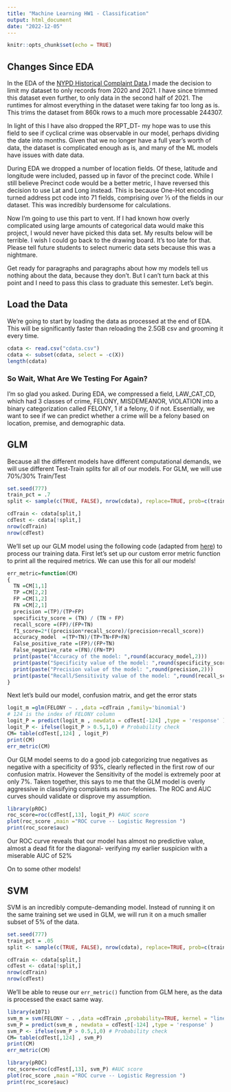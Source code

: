 ```yaml
---
title: "Machine Learning HW1 - Classification"
output: html_document
date: "2022-12-05"
---
```


```r
knitr::opts_chunk$set(echo = TRUE)
```

## Changes Since EDA

In the EDA of the [NYPD Historical Complaint Data](https://data.cityofnewyork.us/Public-Safety/NYPD-Complaint-Data-Historic/qgea-i56i),I made the decision to limit my dataset to only records from 2020 and 2021. I have since trimmed this dataset even further, to only data in the second half of 2021. The runtimes for almost everything in the dataset were taking far too long as is. This trims the dataset from 860k rows to a much more processable 244307.

In light of this I have also dropped the RPT_DT- my hope was to use this field to see if cyclical crime was observable in our model, perhaps dividing the date into months. Given that we no longer have a full year’s worth of data, the dataset is complicated enough as is, and many of the ML models have issues with date data.

During EDA we dropped a number of location fields. Of these, latitude and longitude were included, passed up in favor of the precinct code. While I still believe Precinct code would be a better metric, I have reversed this decision to use Lat and Long instead. This is because One-Hot encoding turned address pct code into 71 fields, comprising over ⅓ of the fields in our dataset. This was incredibly burdensome for calculations.

Now I’m going to use this part to vent. If I had known how overly complicated  using large amounts of categorical data would make this project, I would never have picked this data set. My results below will be terrible. I wish I could go back to the drawing board. It’s too late for that. Please tell future students to select numeric data sets because this was a nightmare.

Get ready for paragraphs and paragraphs about how my models tell us nothing about the data, because they don’t. But I can’t turn back at this point and I need to pass this class to graduate this semester. Let’s begin.

## Load the Data
We're going to start by loading the data as processed at the end of EDA. This will be significantly faster than reloading the 2.5GB csv and grooming it every time.

```r
cdata <- read.csv("cdata.csv")
cdata <- subset(cdata, select = -c(X))
length(cdata)
```


### So Wait, What Are We Testing For Again?

I’m so glad you asked. During EDA, we compressed a field, LAW_CAT_CD, which had 3 classes of crime, FELONY, MISDEMEANOR, VIOLATION into a binary categorization called FELONY, 1 if a felony, 0 if not. Essentially, we want to see if we can predict whether a crime will be a felony based on location, premise, and demographic data.

## GLM

Because all the different models have different computational demands, we will use different Test-Train splits for all of our models. For GLM, we will use 70%/30% Train/Test

```r
set.seed(777)
train_pct = .7
split <- sample(c(TRUE, FALSE), nrow(cdata), replace=TRUE, prob=c(train_pct,(1-train_pct)))

cdTrain <- cdata[split,]
cdTest <- cdata[!split,]
nrow(cdTrain)
nrow(cdTest)
```

We’ll set up our GLM model using the following code (adapted from [here](https://www.digitalocean.com/community/tutorials/plot-roc-curve-r-programming)) to process our training data. First let’s set up our custom error metric function to print all the required metrics. We can use this for all our models!

```r
err_metric=function(CM)
{
  TN =CM[1,1]
  TP =CM[2,2]
  FP =CM[1,2]
  FN =CM[2,1]
  precision =(TP)/(TP+FP)
  specificity_score = (TN) / (TN + FP)
  recall_score =(FP)/(FP+TN)
  f1_score=2*((precision*recall_score)/(precision+recall_score))
  accuracy_model  =(TP+TN)/(TP+TN+FP+FN)
  False_positive_rate =(FP)/(FP+TN)
  False_negative_rate =(FN)/(FN+TP)
  print(paste("Accuracy of the model: ",round(accuracy_model,2)))
  print(paste("Specificity value of the model: ",round(specificity_score,2)))
  print(paste("Precision value of the model: ",round(precision,2)))
  print(paste("Recall/Sensitivity value of the model: ",round(recall_score,2)))
}
```

Next let’s build our model, confusion matrix, and get the error stats
```r
logit_m =glm(FELONY ~ . ,data =cdTrain ,family='binomial')
# 124 is the index of FELONY column
logit_P = predict(logit_m , newdata = cdTest[-124] ,type = 'response' ) 
logit_P <- ifelse(logit_P > 0.5,1,0) # Probability check
CM= table(cdTest[,124] , logit_P)
print(CM)
err_metric(CM)
```

Our GLM model seems to do a good job categorizing true negatives as negative with a specificity of 93%, clearly reflected in the first row of our confusion matrix. However the Sensitivity of the model is extremely poor at only 7%. Taken together, this says to me that the GLM model is overly aggressive in classifying complaints as non-felonies. The ROC and AUC curves should validate or disprove my assumption.

```r
library(pROC)
roc_score=roc(cdTest[,13], logit_P) #AUC score
plot(roc_score ,main ="ROC curve -- Logistic Regression ")
print(roc_score$auc)
```

Our ROC curve reveals that our model has almost no predictive value, almost a dead fit for the diagonal- verifying my earlier suspicion with a miserable AUC of 52%

On to some other models!

## SVM

SVM is an incredibly compute-demanding model. Instead of running it on the same training set we used in GLM, we will run it on a much smaller subset of 5% of the data.

```r
set.seed(777)
train_pct = .05
split <- sample(c(TRUE, FALSE), nrow(cdata), replace=TRUE, prob=c(train_pct,(1-train_pct)))

cdTrain <- cdata[split,]
cdTest <- cdata[!split,]
nrow(cdTrain)
nrow(cdTest)
```

We'll be able to reuse our `err_metric()` function from GLM here, as the data is processed the exact same way. 
```r
library(e1071)
svm_m = svm(FELONY ~ . ,data =cdTrain ,probability=TRUE, kernel = "linear")
svm_P = predict(svm_m , newdata = cdTest[-124] ,type = 'response' )
svm_P <- ifelse(svm_P > 0.5,1,0) # Probability check
CM= table(cdTest[,124] , svm_P)
print(CM)
err_metric(CM)
```


```r
library(pROC)
roc_score=roc(cdTest[,13], svm_P) #AUC score
plot(roc_score ,main ="ROC curve -- Logistic Regression ")
print(roc_score$auc)
```
